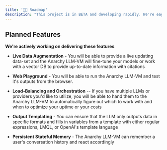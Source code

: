 ```yaml
---
title: '🚧🚀 Roadmap'
description: "This project is in BETA and developing rapidly. We're eager to get your feedback and discuss your ideas."
---
```


## Planned Features

**We're actively working on delivering these features**

- **Live Data Augmentation** - You will be able to provide a live updating data-set and the Anarchy LLM-VM will fine-tune your models or work with a vector DB to provide up-to-date information with citations

- **Web Playground** - You will be able to run the Anarchy LLM-VM and test it's outputs from the browser.

- **Load-Balancing and Orchestration** -- If you have multiple LLMs or providers you'd like to utilize, you will be able to hand them to the Anarchy LLM-VM to automatically figure out which to work with and when to optimize your uptime or your costs

- **Output Templating** - You can ensure that the LLM only outputs data in specific formats and fills in variables from a template with either regular expressions, LMQL, or OpenAI's template language

- **Persistent Stateful Memory** - The Anarchy LLM-VM can remember a user's conversation history and react accordingly
